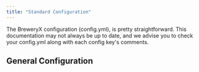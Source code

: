 ```yaml
---
title: "Standard Configuration"
---
```



The BreweryX configuration (config.yml), is pretty straightforward. This documentation may not always be
up to date, and we advise you to check your config.yml along with each config key's comments.

## General Configuration

<ConfigItem
    cfgKey="language: en"
    description="The translation to be used|Available types: en (English), de (German), es (Spanish), fr (French), it (Italian), ru (Russian), zh (Chinese), uk (Ukrainian)"
/>
<ConfigItem cfgKey='storage'>
    <ConfigItem cfgKey='type: SQLite' description='What type of storage to use|Available types: FlatFile, MySQL, SQLite, MongoDB'/>
    <ConfigItem cfgKey='database: brewery-data' description='The name of the database. When the database is a file, this will be the name of the file.'/>
    <ConfigItem cfgKey='tablePrefix: brewery_' description='The prefix to use for all tables in the database'/>
    <ConfigItem cfgKey='address: localhost' description='The address that points to your database. This should include the port (e.g. localhost:3306)' />
</ConfigItem>



